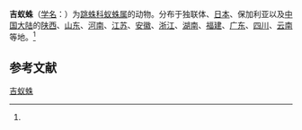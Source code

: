 {{Speciesbox
| name = 吉蚁蛛
| status = 
| status_system = 
| image = 
| genus = Myrmarachne
| species = gisti
| authority = (Fox, 1936)<ref name='id14774'>{{cite web| url =http://www.bioinfo.cn/db05/BjdwSpecies.php?action=view&id=14774| title =吉蚁蛛| work =《中国动物物种编目数据库》| publisher =中国科学院微生物研究所| author =中国科学院动物研究所| accessdate =2009-04-28| deadurl =yes| archiveurl =https://web.archive.org/web/20160305053726/http://www.bioinfo.cn/db05/BjdwSpecies.php?action=view&id=14774| archivedate =2016-03-05}}</ref>
}}

'''吉蚁蛛'''（[[学名|学名]]：{{lang|la|''Myrmarachne gisti''}}）为[[跳蛛科|跳蛛科]][[蚁蛛属|蚁蛛属]]的动物。分布于独联体、[[日本|日本]]、保加利亚以及[[中国大陆|中国大陆]]的[[陕西|陕西]]、[[山东|山东]]、[[河南|河南]]、[[江苏|江苏]]、[[安徽|安徽]]、[[浙江|浙江]]、[[湖南|湖南]]、[[福建|福建]]、[[广东|广东]]、[[四川|四川]]、[[云南|云南]]等地。<ref name='id14774'/>

== 参考文献 ==
{{reflist}}

{{Wikispecies|Myrmarachne gisti}}
{{Taxonbar|from=Q2469432}}

[[Category:蚁蛛属|吉蚁蛛]]


{{蜘蛛小作品}}